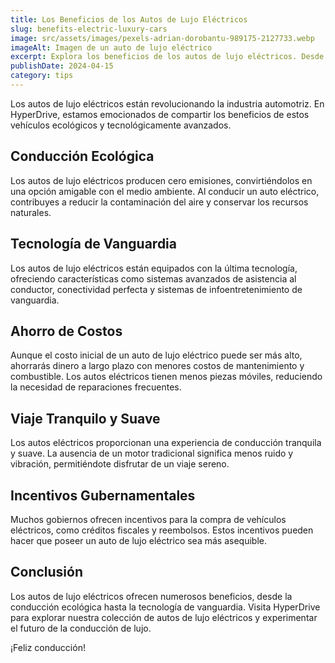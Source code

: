 ```yaml
---
title: Los Beneficios de los Autos de Lujo Eléctricos
slug: benefits-electric-luxury-cars
image: src/assets/images/pexels-adrian-dorobantu-989175-2127733.webp
imageAlt: Imagen de un auto de lujo eléctrico
excerpt: Explora los beneficios de los autos de lujo eléctricos. Desde la conducción ecológica hasta la tecnología de vanguardia, descubre por qué estos vehículos son el futuro del lujo.
publishDate: 2024-04-15
category: tips
---
```


Los autos de lujo eléctricos están revolucionando la industria automotriz. En HyperDrive, estamos emocionados de compartir los beneficios de estos vehículos ecológicos y tecnológicamente avanzados.

## Conducción Ecológica

Los autos de lujo eléctricos producen cero emisiones, convirtiéndolos en una opción amigable con el medio ambiente. Al conducir un auto eléctrico, contribuyes a reducir la contaminación del aire y conservar los recursos naturales.

## Tecnología de Vanguardia

Los autos de lujo eléctricos están equipados con la última tecnología, ofreciendo características como sistemas avanzados de asistencia al conductor, conectividad perfecta y sistemas de infoentretenimiento de vanguardia.

## Ahorro de Costos

Aunque el costo inicial de un auto de lujo eléctrico puede ser más alto, ahorrarás dinero a largo plazo con menores costos de mantenimiento y combustible. Los autos eléctricos tienen menos piezas móviles, reduciendo la necesidad de reparaciones frecuentes.

## Viaje Tranquilo y Suave

Los autos eléctricos proporcionan una experiencia de conducción tranquila y suave. La ausencia de un motor tradicional significa menos ruido y vibración, permitiéndote disfrutar de un viaje sereno.

## Incentivos Gubernamentales

Muchos gobiernos ofrecen incentivos para la compra de vehículos eléctricos, como créditos fiscales y reembolsos. Estos incentivos pueden hacer que poseer un auto de lujo eléctrico sea más asequible.

## Conclusión

Los autos de lujo eléctricos ofrecen numerosos beneficios, desde la conducción ecológica hasta la tecnología de vanguardia. Visita HyperDrive para explorar nuestra colección de autos de lujo eléctricos y experimentar el futuro de la conducción de lujo.

¡Feliz conducción!
